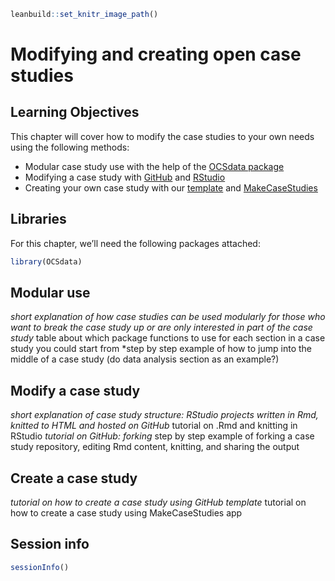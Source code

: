 
```r
leanbuild::set_knitr_image_path()
```

# Modifying and creating open case studies

## Learning Objectives

This chapter will cover how to modify the case studies to your own needs using the following methods:  

- Modular case study use with the help of the [OCSdata package](https://github.com/opencasestudies/OCSdata)
- Modifying a case study with [GitHub](https://github.com/opencasestudies) and [RStudio](https://www.rstudio.com/)
- Creating your own case study with our [template](https://github.com/opencasestudies/ocs-bp-template) and [MakeCaseStudies](https://rsconnect.biostat.jhsph.edu/MakeCaseStudies/)

## Libraries

For this chapter, we'll need the following packages attached:

```r
library(OCSdata)
```

## Modular use

*short explanation of how case studies can be used modularly for those who want to break the case study up or are only interested in part of the case study 
*table about which package functions to use for each section in a case study you could start from
*step by step example of how to jump into the middle of a case study (do data analysis section as an example?)

## Modify a case study

*short explanation of case study structure: RStudio projects written in Rmd, knitted to HTML and hosted on GitHub
*tutorial on .Rmd and knitting in RStudio
*tutorial on GitHub: forking
*step by step example of forking a case study repository, editing Rmd content, knitting, and sharing the output

## Create a case study

*tutorial on how to create a case study using GitHub template
*tutorial on how to create a case study using MakeCaseStudies app

## Session info

```r
sessionInfo()
```
